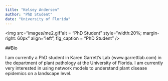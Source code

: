 ```yaml
---
title: "Kelsey Andersen"
author: "PhD Student"
date: "University of Florida"
---
```


<link rel="stylesheet" href="styles.css" type="text/css">

<div class ="portrait">
  <img src="images/me2.gif"alt = "PhD Student" style="width:20%; margin-right: 60px" align="left", fig_caption = "PhD Student" />
  <fig caption>  </figcaption>
</div>


##Bio

I am currently a PhD student in Karen Garrett's Lab (www.garrettlab.com) in the department of plant pathology at the University of Florida. I am currently very interested in using network models to understand plant disease epidemics on a landscape level. 